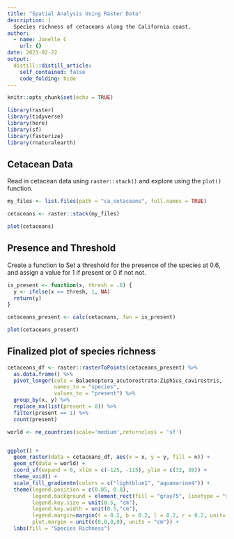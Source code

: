 ```yaml
---
title: "Spatial Analysis Using Raster Data"
description: |
  Species richness of cetaceans along the California coast.
author:
  - name: Janelle C
    url: {}
date: 2021-02-22
output:
  distill::distill_article:
    self_contained: false
    code_folding: hide
---
```



```r
knitr::opts_chunk$set(echo = TRUE)

library(raster)
library(tidyverse)
library(here)
library(sf)
library(fasterize)
library(rnaturalearth)
```

## Cetacean Data

Read in cetacean data using `raster::stack()` and explore using the `plot()` function.

```r
my_files <- list.files(path = "ca_cetaceans", full.names = TRUE)

cetaceans <- raster::stack(my_files)

plot(cetaceans)
```

## Presence and Threshold

Create a function to Set a threshold for the presence of the species at 0.6, and assign a value for 1 if present or 0 if not not.
```r

is_present <- function(x, thresh = .6) {
  y <- ifelse(x >= thresh, 1, NA)
  return(y)
}

cetaceans_present <- calc(cetaceans, fun = is_present)

plot(cetaceans_present)

```

## Finalized plot of species richness

```r

cetaceans_df <- raster::rasterToPoints(cetaceans_present) %>% 
  as.data.frame() %>% 
  pivot_longer(cols = Balaenoptera_acutorostrata:Ziphius_cavirostris,
               names_to = "species",
               values_to = "present") %>%
  group_by(x, y) %>% 
  replace_na(list(present = 0)) %>% 
  filter(present == 1) %>% 
  count(present)

world <- ne_countries(scale='medium',returnclass = 'sf')


ggplot() +
  geom_raster(data = cetaceans_df, aes(x = x, y = y, fill = n)) +
  geom_sf(data = world) +
  coord_sf(expand = 0, xlim = c(-125, -115), ylim = c(32, 38)) +
  theme_void() +
  scale_fill_gradientn(colors = c("lightblue1", "aquamarine4")) +
  theme(legend.position = c(0.85, 0.8),
        legend.background = element_rect(fill = "gray75", linetype = "solid"),
        legend.key.size = unit(0.5, "cm"),
        legend.key.width = unit(0.5,"cm"),
        legend.margin=margin(t = 0.2, b = 0.2, l = 0.2, r = 0.2, unit='cm'),
        plot.margin = unit(c(0,0,0,0), units = "cm")) +
  labs(fill = "Species Richness") 

```